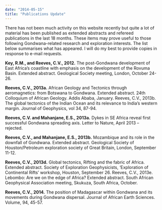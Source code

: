 ```yaml
---
date: "2014-05-15"
title: "Publications Update"
---
```


There has not been much activity on this website recently but quite a lot of
material has been  published as extended abstracts and refereed publications in
the last 18 months. These items may  prove useful to those following
Gondwana-related research and exploration interests. The list  below summarises
what has appeared. I will do my best to provide copies in response to e-mail
requests. 

<PublishDate />

__Key, R.M., and Reeves, C.V., 2012.__ The post-Gondwana development of East
Africa’s coastline  with emphasis on the development of the Rovuma Basin.
Extended abstract. Geological Society  meeting, London, October 24-26. 

__Reeves, C.V., 2013a.__ African Geology and Tectonics through aeromagnetics:
from Botswana to  Gondwana. Extended abstract. 24th Colloquium of African
Geology. Addis Ababa, January. Reeves, C.V., 2013b. The global tectonics of the
Indian Ocean and its relevance to India’s  western margin. Journal of
Geophysics, vol 34, 87-94. 

__Reeves, C.V. and Mahanjane, E.S., 2013a.__ Dykes in SE Africa reveal first
successful Gondwana  spreading axis. Letter to Nature, April 2013 – rejected. 

__Reeves, C.V., and Mahanjane, E.S., 2013b.__ Mozambique and its role in the
downfall of  Gondwana. Extended abstract. Geological Society of
Houston/Petroleum exploration society of  Great Britain, London, September
11-12. 

__Reeves, C.V., 2013d.__ Global tectonics, Rifting and the fabric of Africa.
Extended abstract. Society  of Exploration Geophysicists, ‘Exploration of
Continental Rifts’ workshop, Houston, September 26. Reeves, C.V., 2013e.
Lebombo: Are we on the edge of Africa? Extended abstract. South African
Geophysical Association meeting, Skukuza, South Africa, October. 

__Reeves, C.V., 2014.__ The position of Madagascar within Gondwana and its
movements during  Gondwana dispersal. Journal of African Earth Sciences. Volume,
94, 45-57.
